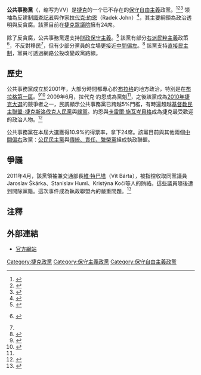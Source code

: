 {{Infobox political party
|country       = 捷克
|party_name    = 公共事務
|native_name   = Věci veřejné
|colorcode     = #009FD7
|party_logo    = [[File:Public_Affairs_(political_party)_logo.PNG|250px]]
|leader        = [[拉代克·約恩|拉代克·約恩]]
|foundation    = 2001年
|解散=2015年
|ideology      = {{nowrap|[[保守自由主義|保守自由主義]]}} <br> [[直接民主制|直接民主制]] <br> 反貪腐
|position      = [[中间主义|中间]]至[[中間偏右|中間偏右]]
|international =
|european      =
|europarl      =
|colours       = 淺藍色
|headquarters  = Štefánikova 23/203,<br> Prague 5
|website       = [http://www.veciverejne.cz/ http://www.veciverejne.cz/]
|seats1_title  = [[捷克眾議院|眾議院]]
|seats1        = {{Infobox political party/seats|0|200|hex=#009FD7}}
|seats2_title  = [[捷克參議院|參議院]]
|seats2        = {{Infobox political party/seats|0|81|hex=#009FD7}}
|seats3_title  = [[歐洲議會|歐洲議會]]
|seats3        = {{Infobox political party/seats|0|22|hex=#009FD7}}
|seats4_title  = 州議會
|seats4        = {{Infobox political party/seats|0|675|hex=#009FD7}}
|seats5_title  = 地方議會
|seats5        = {{Infobox political party/seats|313|62178|hex=#009FD7}}
}}
'''公共事務黨'''（{{lang-cs|Věci veřejné}}，缩写为VV）是[[捷克|捷克]]的一个已不存在的[[保守自由主義|保守自由主義]]政黨。<ref>{{Cite news |title=Deal struck on Czech government |first=Andrew |last=Gardner |newspaper=[[歐洲之聲|歐洲之聲]] |date=30 June 2010 |url=http://www.europeanvoice.com/article/2010/06/deal-struck-on-czech-government/68368.aspx |accessdate= |archive-date=2012-03-14 |archive-url=https://web.archive.org/web/20120314004735/http://www.europeanvoice.com/article/2010/06/deal-struck-on-czech-government/68368.aspx |dead-url=no }}</ref><ref>{{Cite news |title=Czech female MPs have reduced politics by posing as pin-ups |first=Peggy |last=Watson |newspaper=[[衛報|衛報]] |date=2 September 2010 |url=http://www.guardian.co.uk/commentisfree/2010/sep/02/czech-calendar-pin-up-female-mps |accessdate= |archive-date=2012-10-07 |archive-url=https://web.archive.org/web/20121007063644/http://www.guardian.co.uk/commentisfree/2010/sep/02/czech-calendar-pin-up-female-mps |dead-url=no }}</ref><ref>{{Cite web |url=http://www.ihsglobalinsight.com/SDA/SDADetail18952.htm |title=Election 2010: New Czech Centre-Right Government Assumes Power, Eyes Reforms |author=|date=14 July 2010 |work=|publisher=[[Global_Insight|Global Insight]] |accessdate=3 December 2010}}</ref> 领袖為反建制[[調查報導|調查記者]]與作家[[拉代克·約恩|拉代克·約恩]]（Radek John）<ref name="Public Affairs party remains a">{{Cite news |title=Public Affairs party remains a mystery to many |first=Ruth |last=Fraňková |newspaper=[[Radio_Prague|Radio Prague]] |date=31 May 2010 |url=http://www.radio.cz/en/article/128482 |accessdate=2011-07-23 |archive-date=2010-06-04 |archive-url=https://web.archive.org/web/20100604072102/http://www.radio.cz/en/article/128482 |dead-url=no }}</ref>，其主要綱領為政治透明與反貪腐。該黨目前在[[捷克眾議院|捷克眾議院]]擁有24席。

除了反貪腐，公共事務黨還支持[[財政保守主義|財政保守主義]]。<ref>{{Cite news |title=Centre-right wins Czech election on austerity plan |first=Robert |last=Mueller |coauthors=Mlcochova, Jana |agency=Reuters |date=29 May 2010 |url=http://www.reuters.com/article/idUSTRE64S0N820100529 |accessdate=2011-07-23 |archive-date=2010-06-01 |archive-url=https://web.archive.org/web/20100601070908/http://www.reuters.com/article/idUSTRE64S0N820100529 |dead-url=no }}</ref> 該黨有部分[[右派民粹主義|右派民粹主義]]政策<ref>{{de icon}} {{Cite news |title=Tschechien: Jugend vereint gegen Linksparteien |first=Alexandra |last=Klausmann |newspaper=[[Wiener_Zeitung|Wiener Zeitung]] |date=21 May 2010 |url=http://www.wienerzeitung.at/default.aspx?tabID=3861&alias=wzo&cob=494591 |deadurl=yes |archiveurl=https://web.archive.org/web/20110606122248/http://www.wienerzeitung.at/default.aspx?tabID=3861&alias=wzo&cob=494591 |archivedate=2011年6月6日 |accessdate=2011年7月23日 }}</ref>，不反對移民<ref name="Public Affairs party remains a" />，但有少部分黨員的立場更接近[[中間偏左|中間偏左]]。<ref>{{Cite news |title=Snap Analysis: Czech vote good for markets but new party a risk |first=Jan |last=Lopatka |agency=Reuters |date=29 May 2010 |url=http://www.reuters.com/article/idUSTRE64S1WX20100529 |accessdate=2011-07-23 |archive-date=2010-06-03 |archive-url=https://web.archive.org/web/20100603065553/http://www.reuters.com/article/idUSTRE64S1WX20100529 |dead-url=no }}</ref> 該黨支持[[直接民主制|直接民主制]]，黨員可透過網路公投改變政黨路線。

==歷史==
公共事務黨成立於2001年，大部分時間都專心於[[布拉格|布拉格]]的地方政治，特別是在[[布拉格第一區|布拉格第一區]]。<ref name="Prague politics player Public Affairs">{{Cite news |title=Prague politics player Public Affairs enters lower house |first= |last= |newspaper=[[Czech_News_Agency|Czech News Agency]] |date=29 May 2010 |url=http://praguemonitor.com/2010/05/31/prague-politics-player-public-affairs-enters-lower-house }}{{dead link|date=2017年11月 |bot=InternetArchiveBot |fix-attempted=yes }}</ref><ref>{{Cite news |title=Czech parties hold coalition talks |first= |last= |newspaper=[[Aljazeera|Aljazeera]] |date=31 May 2010 |url=http://english.aljazeera.net/news/europe/2010/05/2010531155019929513.html |accessdate=2011-07-23 |archive-date=2011-02-09 |archive-url=https://web.archive.org/web/20110209223414/http://english.aljazeera.net/news/europe/2010/05/2010531155019929513.html |dead-url=no }}</ref> 2009年6月，拉代克·約恩成為黨魁<ref name="Prague politics player Public Affairs" />，之後該黨成為[[2010年捷克大選|2010年捷克大選]]的競爭者之一，民調顯示公共事務黨已跨越5%門檻，有時還超越[[基督教民主聯盟-捷克斯洛伐克人民黨|基督教民主聯盟-捷克斯洛伐克人民黨]]與[[綠黨_(捷克)|綠黨]]。約恩與[[卡雷爾·施瓦岑貝格|卡雷爾·施瓦岑貝格]]成為捷克最受歡迎的政治人物。<ref>{{Cite news |title=A song by Marta |first= |last= |newspaper=[[The_Economist|The Economist]] |date=20 May 2010 |url=http://www.economist.com/world/europe/displaystory.cfm?story_id=16167808 |accessdate=2011-07-23 |archive-date=2010-05-29 |archive-url=https://web.archive.org/web/20100529012621/http://www.economist.com/world/europe/displayStory.cfm?story_id=16167808 |dead-url=no }}</ref>

公共事務黨在本屆大選獲得10.9%的得票率，拿下24席。該黨目前與其他兩個[[中間偏右|中間偏右]]政黨：[[公民民主黨|公民民主黨]]與[[傳統、責任、繁榮黨|傳統、責任、繁榮黨]]組成執政聯盟。

== 爭議 ==
2011年4月，該黨領袖兼交通部長[[維·特巴塔|維·特巴塔]]（Vít Bárta），被指控收取同黨議員Jaroslav Škárka、Stanislav Huml、Kristýna Kočí等人的賄絡。這些議員隨後遭到開除黨籍。這次事件成為執政聯盟內的嚴重問題。<ref>{{Cite web|url=http://www.tyden.cz/rubriky/domaci/koci-vyzvala-bartu-k-rezignaci-huml-vystoupil-z-klubu-john-mluvi-o-provokaci_198529.html?showTab=diskutovane|title=VV vyhnaly Kočí z klubu i ze strany a vyzvaly ji: Vzdej se mandátu|date=7 April 2011|publisher=[[Týden|Týden]]|language=cs|accessdate=8 April 2011|archive-date=2019-06-13|archive-url=https://web.archive.org/web/20190613065251/https://www.tyden.cz/rubriky/domaci/koci-vyzvala-bartu-k-rezignaci-huml-vystoupil-z-klubu-john-mluvi-o-provokaci_198529.html?showTab=diskutovane|dead-url=no}}</ref>

==注釋==
{{Reflist}}

==外部連結==
* [http://www.veciverejne.cz/ 官方網站] {{Wayback|url=http://www.veciverejne.cz/ |date=20150111044213 }}

[[Category:捷克政黨|Category:捷克政黨]]
[[Category:保守主義政黨|Category:保守主義政黨]]
[[Category:保守自由主義政黨|Category:保守自由主義政黨]]